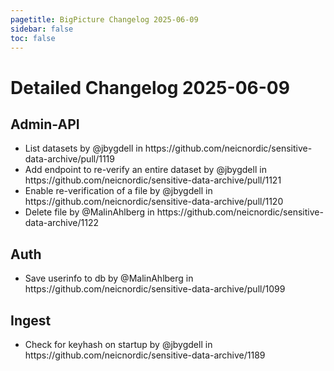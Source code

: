 ```yaml
---
pagetitle: BigPicture Changelog 2025-06-09
sidebar: false
toc: false
---
```


# Detailed Changelog 2025-06-09

## Admin-API
 * List datasets by @jbygdell in https://github.com/neicnordic/sensitive-data-archive/pull/1119
 * Add endpoint to re-verify an entire dataset by @jbygdell in https://github.com/neicnordic/sensitive-data-archive/pull/1121
 * Enable re-verification of a file by @jbygdell in https://github.com/neicnordic/sensitive-data-archive/pull/1120
 * Delete file by @MalinAhlberg in https://github.com/neicnordic/sensitive-data-archive/1122

## Auth

 * Save userinfo to db by @MalinAhlberg in https://github.com/neicnordic/sensitive-data-archive/pull/1099

## Ingest

 * Check for keyhash on startup by @jbygdell in https://github.com/neicnordic/sensitive-data-archive/1189
